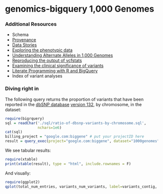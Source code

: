 genomics-bigquery 1,000 Genomes
=================

### Additional Resources
* Schema
* [Provenance](./provenance)
* [Data Stories](./data-stories)
 * [Exploring the phenotypic data](./data-stories/exploring-the-phenotypic-data)
 * [Understanding Alternate Alleles in 1,000 Genomes](./data-stories/understanding-alternate-alleles)
 * [Reproducing the output of vcfstats](./data-stories/reproducing-vcfstats)
 * [Examining the clinical significance of variants](./data-stories/examining-clinical-significance)
 * [Literate Programming with R and BigQuery](./data-stories/literate-programming-demo)
* Index of variant analyses

### Diving right in

The following query returns the proportion of variants that have been reported in the [dbSNP database](http://www.ncbi.nlm.nih.gov/projects/SNP/snp_summary.cgi?build_id=132) [version 132](http://www.1000genomes.org/category/variants), by chromosome, in the dataset:

```r
require(bigrquery)
sql = readChar('./sql/ratio-of-dbsnp-variants-by-chromosome.sql',
               nchars=1e6)
cat(sql)
billing_project = "google.com:biggene" # put your projectID here
result = query_exec(project="google.com:biggene", dataset="1000genomes", query=sql, billing = billing_project)
```

We see tabular results:
```r
require(xtable)
print(xtable(result), type = "html", include.rownames = F)
```

And visually:
```r
require(ggplot2)
qplot(total_num_entries, variants_num_variants, label=variants_contig, data=result) + ylab("Number of dbSNP Variants") + xlab("Number of Variants") + ggtitle("dbSNP Variant Count vs. Total Variant Count by Chromosome") + geom_text(aes(label=variants_contig),hjust=-1, vjust=0)
```
